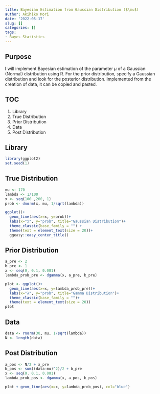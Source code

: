 ```yaml
---
title: Bayesian Estimation from Gaussian Distribution ($\mu$)
author: Akihiko Mori
date: '2022-05-17'
slug: []
categories: []
tags: 
- Bayes Statistics
---
```


## Purpose
I will implement Bayesian estimation of the parameter $\mu$ of a Gaussian (Normal) distribution using R. 
For the prior distribution, specify a Gaussian distribution and look for the posterior distribution. 
Implemented from the creation of data, it can be copied and pasted.

## TOC
1. Library
2. True Distribution
3. Prior Distribution
4. Data
5. Post Distribution

## Library
```r
library(ggplot2)
set.seed(1)
```

## True Distribution
```r
mu <- 170
lambda <- 1/100
x <- seq(100 ,200, 1)
prob <- dnorm(x, mu, 1/sqrt(lambda))

ggplot()+
  geom_line(aes(x=x, y=prob))+
  labs(x="x", y="prob", title="Gaussian Distribution")+
  theme_classic(base_family = "") +
  theme(text = element_text(size = 20))+
  ggeasy::easy_center_title()
```


## Prior Distribution
```r
a_pre <- 2
b_pre <- 1
x <- seq(0, 0.1, 0.001)
lambda_prob_pre <- dgamma(x, a_pre, b_pre)

plot <- ggplot()+
  geom_line(aes(x=x, y=lambda_prob_pre))+
  labs(x="λ", y="prob", title="Gamma Distribution")+
  theme_classic(base_family = "")+
  theme(text = element_text(size = 20))
plot
```

## Data
```r
data <- rnorm(30, mu, 1/sqrt(lambda))
N <- length(data)
```

## Post Distribution
```r
a_pos <- N/2 + a_pre
b_pos <- sum((data-mu)^2)/2 + b_pre
x <- seq(0, 0.1, 0.001)
lambda_prob_pos <- dgamma(x, a_pos, b_pos)

plot + geom_line(aes(x=x, y=lambda_prob_pos), col="blue")
```